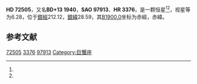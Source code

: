 {{Starbox begin
| name = HD 72505
}}
{{Starbox observe
| epoch = [[J2000.0|J2000.0]]
| constell = {{星座名待查}}<ref name=SIMBAD>{{cite web
 | url=http://simbad.u-strasbg.fr/simbad/sim-id?Ident=HR+3376
 | title =Pulsating variable Star
 | publisher=Centre de Données astronomiques de Strasbourg
 | work=SIMBAD
 | accessdate=2012-07-13}}</ref><ref name=DATA>{{cite web
 | url=http://vizier.u-strasbg.fr/viz-bin/VizieR-5?-out.add=.&-source=5050&-corr=PK=HR&-out.max=9999&HR=3376
 | title=VizieR Detailed Page
 | accessdate=2012-07-13
 | archive-date=2016-03-04
 | archive-url=https://web.archive.org/web/20160304215041/http://vizier.u-strasbg.fr/viz-bin/VizieR-5?-out.add=.&-source=5050&-corr=PK=HR&-out.max=9999&HR=3376
 | dead-url=no
 }}</ref>
| 星官 = 
| ra = {{RA|8|33|45.1}}<ref name=SIMBAD /><ref name=DATA />
| dec = {{DEC|+13|15|26}}<ref name=SIMBAD /><ref name=DATA />
| appmag_v = 6.28<ref name=SIMBAD /><ref name=DATA />
}}
{{Starbox character
| class = K0III<ref name=SIMBAD /><ref name=DATA />
| b-v = 1.17<ref name=SIMBAD /><ref name=DATA />
| u-b = 1.23<ref name=SIMBAD /><ref name=DATA />
| r-i = <ref name=SIMBAD /><ref name=DATA />
| variable = 
}}
{{Starbox astrometry
| radial_v = 1.23
| prop_mo_ra = 28
| parallax = 
| p_error = 
}}
{{Starbox catalog
| names =BD+13 1940，[[SAO星表|SAO]] 97913，[[HD星表|HD]] 72505，[[HR星表|HR]] 3376}}
{{Starbox reference |Simbad=HR+3376}}
{{Starbox end}}

'''HD 72505'''，又名'''BD+13 1940'''，'''SAO 97913'''、'''HR 3376'''，是一颗恒星<ref name=SIMBAD /><ref name=DATA />，视星等为6.28，位于[[銀道座標系|銀經]]212.12，[[銀道座標系|銀緯]]28.59，其[[B1900.0|B1900.0]]坐标为赤經{{RA|8|28|12.6}}，赤緯{{DEC|+13|28.59|58}}。

== 参考文献 ==
{{reflist}}

{{star-stub}}

[[Category:HD和HDE天體|72505]]
[[Category:HR天體|3376]]
[[Category:SAO天體|97913]]
[[Category:巨蟹座|Category:巨蟹座]]